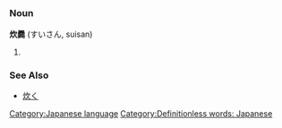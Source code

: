 =={{ja}}==
[[Category:Japanese language]]
===Noun===
'''炊爨''' (すいさん, suisan)

#{{stub}}
===See Also===
*[[炊く]]

[[Category:Definitionless words: Japanese]]